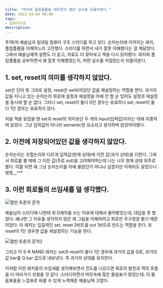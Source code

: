 ```yaml
---
title: "래치와 플립플롭을 배우면서 했던 실수를 되돌아본다."
date: 2022-03-04 08:00
tags:
- 컴퓨터구조
description:
---
```


주1회씩 예솔님과 일대일 컴퓨터 구조 스터디를 하고 있다. 순차논리에 이어지는 래치, 플립플롭을 이해하느라 고전했다. 스터디를 하면서 내가 잘못 이해했다는 걸 깨달았다. 그래서 예솔님에게 설명도 더 듣고, 자료도 더 찾아보고 책을 다시 읽어봤다. 래치와 플립플롭을 공부하면서 왜 잘못 이해했었는지, 어떤 실수를 저질렀는지 되돌아본다.

## 1. **set, reset의 의미를 생각하지 않았다.**

set은 단어 뜻 그대로 설정, reset은 set되어있던 값을 재설정하는 역할을 한다. 과거의 값을 지니고 있는 순차논리 회로에 설정과 재설정을 아예 안 할 순 있어도 설정과 재설정을 동시에 할 순 없다. 그러니 set, reset이 둘다 0인 경우는 유효하나 set, reset이 둘다 1인 경우는 유효하지 않다.

처음 책을 읽었을 땐 set과 reset의 의미보단 두 개의 input(입력값)이라는 데에 치중하며 읽었다. 그냥 입력값이 아니라 semantic한 요소라고 생각하며 읽었어야했다.

## 2. **이전에 저장되어있던 값을 생각하지 않았다.**

순차논리는 조합논리와 다르게 입력값(현재 상태)에 이전 값(과거 상태)을 더한다. 그래서 회로를 볼 때에 그 이전 값(주로 out)을 고려해야하는데 나는 너무 현재 상태 위주로 봤다. 이쯤 되면 얘 그냥 순차논리를 아예 몰랐던거 아니냐 싶겠지만 이제라도 알았으니 됏쬬,,,^^*

## 3. **이런 회로들의 쓰임새를 덜 생각했다.**

![열띤 토론의 흔적](/images/ca/ca31.jpg)

예솔님이 스터디때 나한테 위 D래치를 쓰는 이유에 대해서 물어봤었는데, 대답을 못 했었다. 왜냐면 그 이유를 생각하지 않은 채 그림을 이해하려고 회로만 주구장창 봤기 때문이었다. 이 래치는 입출력인 set, reset 2비트를 out 1비트로 만드는 역할을 한다. 또 reset이 1인 경우엔 값을 재설정하는 기능을 한다.

![열띤 토론의 흔적2](/images/ca/ca32.jpg)

그리고 이 S-R NAND 래치는 set과 reset이 둘다 1인 경우에 과거의 값을 Q로, 과거의 값 bar를 Q bar 값으로 내보낸다. 즉 과거의 상태를 유지한다.

이처럼 이런 래치들의 쓰임새를 생각해보면서 진도를 나갔으면 회로의 발전과 책의 흐름을 더 따라가기 쉬웠을 것 같다. 스터디하면서 머릿속에 많은 물음표가 떴었는데, 이 물음표들을 느낌표로 바꿀 수 있게 노력해준 예솔님께 고맙다.